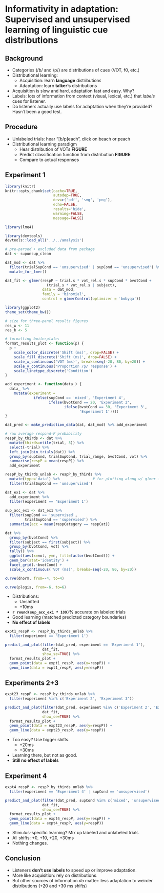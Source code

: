 # Informativity in adaptation: Supervised and unsupervised learning of linguistic cue distributions #

## Background ##

* Categories (/b/ and /p/) are distributions of cues (VOT, f0, etc.)
* Distributional learning:
    * Acquisition: learn **language** distributions
    * Adaptation: learn **talker's** distributions
* Acquisition is slow and hard, adaptation fast and easy. Why?
* Labels: lots of information from context (visual, lexical, etc.) that _labels_ cues for listener.
* Do listeners actually use labels for adaptation when they're provided?  Hasn't been a good test.

## Procedure ##

* Unlabeled trials: hear "[b/p]each", click on beach or peach 
* Distributional learning paradigm
    * Hear distribution of VOTs **FIGURE**
    * Predict classification function from distribution **FIGURE**
    * Compare to actual responses

## Experiment 1 ##

```r
library(knitr)
knitr::opts_chunk$set(cache=TRUE, 
                      autodep=TRUE,
                      dev=c('pdf', 'svg', 'png'),
                      echo=FALSE,
                      results='hide',
                      warning=FALSE,
                      message=FALSE)

library(lme4)

library(devtools)
devtools::load_all('../../analysis')

# pre-parsed + excluded data from package
dat <- supunsup_clean

dat_mod <- dat %>%
  filter(trialSupCond == 'unsupervised' | supCond == 'unsupervised') %>%
  mutate_for_lmer()

```

```r

dat_fit <- glmer(respP ~ trial.s * vot_rel.s * supCond * bvotCond +
                   (trial.s * vot_rel.s | subject),
                 data = dat_mod,
                 family = 'binomial',
                 control = glmerControl(optimizer = 'bobyqa'))

```

```r
library(ggplot2)
theme_set(theme_bw())

# size for three-panel results figures
res_w <- 11
res_h <- 5

# formatting boilerplate:
format_results_plot <- function(p) {
  p + 
    scale_color_discrete('Shift (ms)', drop=FALSE) + 
    scale_fill_discrete('Shift (ms)', drop=FALSE) +
    scale_x_continuous('VOT (ms)', breaks=seq(-20, 80, by=20)) + 
    scale_y_continuous('Proportion /p/ response') +
    scale_linetype_discrete('Condition')
}
```

```r

add_experiment <- function(data_) {
  data_ %>%
    mutate(experiment = 
             ifelse(supCond == 'mixed', 'Experiment 4',
                    ifelse(bvotCond == 20, 'Experiment 2',
                           ifelse(bvotCond == 30, 'Experiment 3',
                                  'Experiment 1'))))
}

dat_pred <- make_prediction_data(dat, dat_mod) %>% add_experiment

# raw average respond-P probability
respP_by_thirds <- dat %>%
  mutate(thirds=ntile(trial, 3)) %>%
  select(-trial) %>%
  left_join(bin_trials(dat)) %>%
  group_by(supCond, trialSupCond, trial_range, bvotCond, vot) %>%
  summarise(respP = mean(respP)) %>%
  add_experiment

respP_by_thirds_unlab <- respP_by_thirds %>%
  mutate(type='data') %>%               # for plotting along w/ glmer fits
  filter(trialSupCond == 'unsupervised')

```

```r

dat_ex1 <- dat %>%
  add_experiment %>%
  filter(experiment == 'Experiment 1')
  
sup_acc_ex1 <- dat_ex1 %>%
  filter(supCond == 'supervised',
         trialSupCond == 'supervised') %>%
  summarise(acc = mean(respCategory == respCat))

```

```r

dat %>%
  group_by(bvotCond) %>%
  filter(subject == first(subject)) %>%
  group_by(bvotCond, vot) %>%
  tally() %>%
  ggplot(aes(x=vot, y=n, fill=factor(bvotCond))) +
  geom_bar(stat='identity') +
  facet_grid(.~bvotCond) +
  scale_x_continuous('VOT (ms)', breaks=seq(-20, 80, by=20))

```

```r
curve(dnorm, from=-4, to=4)
```

```r
curve(plogis, from=-6, to=6)
```

* Distributions: 
    * Unshifted
    * +10ms
* **`r round(sup_acc_ex1 * 100)`%** accurate on labeled trials
* Good learning (matched predicted category boundaries)
* **No effect of labels**

```r

expt1_respP <- respP_by_thirds_unlab %>%
  filter(experiment == 'Experiment 1')

predict_and_plot(filter(dat_pred, experiment == 'Experiment 1'),
                 dat_fit,
                 show_se=TRUE) %>%
  format_results_plot + 
  geom_point(data = expt1_respP, aes(y=respP)) +
  geom_line(data = expt1_respP, aes(y=respP))

```

## Experiments 2+3 ##

```r

expt23_respP <- respP_by_thirds_unlab %>%
  filter(experiment %in% c('Experiment 2', 'Experiment 3'))

predict_and_plot(filter(dat_pred, experiment %in% c('Experiment 2', 'Experiment 3')),
                 dat_fit,
                 show_se=TRUE) %>%
  format_results_plot + 
  geom_point(data = expt23_respP, aes(y=respP)) + 
  geom_line(data = expt23_respP, aes(y=respP))

```

* Too easy?  Use bigger shifts
    * +20ms
    * +30ms
* Learning there, but not as good.
* **Still no effect of labels**

## Experiment 4 ##

```r

expt4_respP <- respP_by_thirds_unlab %>%
  filter(experiment == 'Experiment 4' | supCond == 'unsupervised')

predict_and_plot(filter(dat_pred, supCond %in% c('mixed', 'unsupervised')),
                 dat_fit,
                 show_se=TRUE) %>%
  format_results_plot + 
  geom_point(data = expt4_respP, aes(y=respP)) + 
  geom_line(data = expt4_respP, aes(y=respP))

```

* Stimulus-specific learning?  Mix up labeled and unlabeled trials
* All shifts: +0, +10, +20, +30ms
* Nothing changes.

## Conclusion ##

* Listeners **don't use labels** to speed up or improve adaptation.
* More like acquisition: rely on distributions.
* But other sources of information _do_ matter: less adaptation to weirder distributions (+20 and +30 ms shifts)
